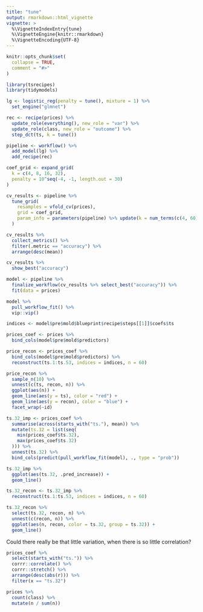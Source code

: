 ```yaml
---
title: "tune"
output: rmarkdown::html_vignette
vignette: >
  %\VignetteIndexEntry{tune}
  %\VignetteEngine{knitr::rmarkdown}
  %\VignetteEncoding{UTF-8}
---
```


```r
knitr::opts_chunk$set(
  collapse = TRUE,
  comment = "#>"
)
```

```r
library(tsrecipes)
library(tidymodels)
```

```r
lg <- logistic_reg(penalty = tune(), mixture = 1) %>%
  set_engine("glmnet")
```


```r
rec <- recipe(prices) %>%
  update_role(everything(), new_role = "var") %>%
  update_role(class, new_role = "outcome") %>%
  step_dct(ts, k = tune())
```


```r
pipeline <- workflow() %>%
  add_model(lg) %>%
  add_recipe(rec)
```

```r
coef_grid <- expand_grid(
  k = c(4, 8, 16, 32), 
  penalty = 10^seq(-4, -1, length.out = 30)
)
```

```r
cv_results <- pipeline %>%
  tune_grid(
    resamples = vfold_cv(prices),
    grid = coef_grid,
    param_info = parameters(pipeline) %>% update(k = num_terms(c(4, 60)))
  )
```

```r
cv_results %>%
  collect_metrics() %>%
  filter(.metric == "accuracy") %>%
  arrange(desc(mean))
```

```r
cv_results %>%
  show_best("accuracy")
```

```r
model <- pipeline %>%
  finalize_workflow(cv_results %>% select_best("accuracy")) %>%
  fit(data = prices)
```

```r
model %>%
  pull_workflow_fit() %>%
  vip::vip()
```

```r
indices <- model$pre$mold$blueprint$recipe$steps[[1]]$coefs$ts
```

```r
prices_coef <- prices %>%
  bind_cols(model$pre$mold$predictors)

price_recon <- prices_coef %>%
  bind_cols(model$pre$mold$predictors) %>%
  reconstruct(ts.1:ts.53, indices = indices, n = 60)
```

```r
price_recon %>%
  sample_n(10) %>%
  unnest(c(ts, recon, n)) %>%
  ggplot(aes(n)) +
  geom_line(aes(y = ts), color = "red") +
  geom_line(aes(y = recon), color = "blue") +
  facet_wrap(~id)
```

```r
ts.32_imp <- prices_coef %>%
  summarise(across(starts_with("ts."), mean)) %>%
  mutate(ts.32 = list(seq(
    min(prices_coef$ts.32), 
    max(prices_coef$ts.32)
  ))) %>%
  unnest(ts.32) %>%
  bind_cols(predict(pull_workflow_fit(model), ., type = "prob"))

ts.32_imp %>%
  ggplot(aes(ts.32, .pred_increase)) +
  geom_line()
```

```r
ts.32_recon <- ts.32_imp %>%
  reconstruct(ts.1:ts.53, indices = indices, n = 60)
```

```r
ts.32_recon %>%
  select(ts.32, recon, n) %>%
  unnest(c(recon, n)) %>%
  ggplot(aes(n, recon, color = ts.32, group = ts.32)) +
  geom_line()
```

Could there really be that little variation, when there is so little correlation?

```r
prices_coef %>%
  select(starts_with("ts.")) %>%
  corrr::correlate() %>%
  corrr::stretch() %>%
  arrange(desc(abs(r))) %>%
  filter(x == "ts.32")
```


```r
prices %>%
  count(class) %>%
  mutate(n / sum(n))
```

